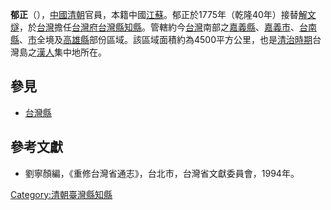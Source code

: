 '''郁正'''（{{bd|？||？||}}），[[中國|中國]][[清朝|清朝]]官員，本籍中國[[江蘇|江蘇]]。郁正於1775年（乾隆40年）接替[[解文燧|解文燧]]，於[[台灣|台灣]]擔任[[台灣府|台灣府]][[台灣縣|台灣縣]][[知縣|知縣]]。管轄約今[[台灣|台灣]]南部之[[嘉義縣|嘉義縣]]、[[嘉義市|嘉義市]]、[[台南縣|台南縣]]、[[台南市|市]]全境及[[高雄縣|高雄縣]]部份區域。該區域面積約為4500平方公里，也是[[台灣清治時期|清治時期]]台灣島之[[漢人|漢人]]集中地所在。
{{start box}}
{{s-before|[[解文燧|解文燧]]}}
{{s-title|[[台灣府|台灣府]][[台灣縣|台灣縣]][[知縣|知縣]] |1775年上任}}
{{s-after|[[謝洪光|謝洪光]]}}
{{end box}}

==參見==
*[[台灣縣|台灣縣]]
==參考文獻==
*劉寧顏編，《重修台灣省通志》，台北市，台灣省文獻委員會，1994年。

[[Category:清朝臺灣縣知縣|Category:清朝臺灣縣知縣]]